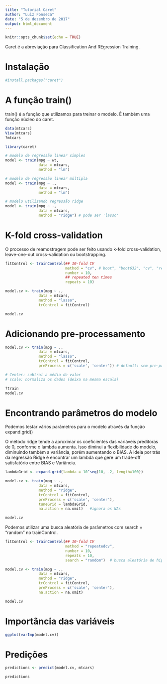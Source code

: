 ```yaml
---
title: "Tutorial Caret"
author: "Luiz Fonseca"
date: "5 de dezembro de 2017"
output: html_document
---
```


```r
knitr::opts_chunk$set(echo = TRUE)
```

Caret é a abreviação para Classification And REgression Training.

# Instalação

```r
#install.packages("caret")
```

# A função train()
train() é a função que utilizamos para treinar o modelo. É também uma função núcleo do caret.

```r
data(mtcars)
View(mtcars)
?mtcars

library(caret)

# modelo de regressão linear simples
model <- train(mpg ~ wt, 
               data = mtcars,
               method = "lm")

# modelo de regressão linear múltipla
model <- train(mpg ~ ., 
               data = mtcars,
               method = "lm")

# modelo utilizando regressão ridge
model <- train(mpg ~ ., 
               data = mtcars,
               method = "ridge") # pode ser 'lasso'

```
# K-fold cross-validation

O processo de reamostragem pode ser feito usando k-fold cross-validation, leave-one-out cross-validation ou bootstrapping.

```r
fitControl <- trainControl(## 10-fold CV
                           method = "cv", # boot", "boot632", "cv", "repeatedcv", "LOOCV", "LGOCV"
                           number = 10,
                           ## repeated ten times
                           repeats = 10)

model.cv <- train(mpg ~ ., 
               data = mtcars,
               method = "lasso",
               trControl = fitControl)

model.cv
```

# Adicionando pre-processamento

```r
model.cv <- train(mpg ~ ., 
               data = mtcars,
               method = "lasso",
               trControl = fitControl,
               preProcess = c('scale', 'center')) # default: sem pre-processamento

# Center: subtrai a média do valor 
# scale: normaliza os dados (deixa na mesma escala)

?train
model.cv
```

# Encontrando parâmetros do modelo

Podemos testar vários parâmetros para o modelo através da função expand.grid()

O método ridge tende a aproximar os coeficientes das variáveis preditoras de 0, conforme o lambda aumenta. Isso diminui a flexibilidade do modelo, diminuindo também a variância, porém aumentando o BIAS. A ideia por trás da regressão Ridge é encontrar um lambda que gere um trade-off satisfatório entre BIAS e Variância.

```r
lambdaGrid <- expand.grid(lambda = 10^seq(10, -2, length=100))

model.cv <- train(mpg ~ ., 
               data = mtcars,
               method = "ridge",
               trControl = fitControl,
               preProcess = c('scale', 'center'),
               tuneGrid = lambdaGrid,
               na.action = na.omit)   #ignora os NAs

model.cv
```

Podemos utilizar uma busca aleatória de parâmetros com search = "random" no trainControl.

```r
fitControl <- trainControl(## 10-fold CV
                           method = "repeatedcv", 
                           number = 10,
                           repeats = 10,
                           search = "random")  # busca aleatória de hiperparâmetros

model.cv <- train(mpg ~ ., 
               data = mtcars,
               method = "ridge",
               trControl = fitControl,
               preProcess = c('scale', 'center'),
               na.action = na.omit)

model.cv
```

# Importância das variáveis

```r
ggplot(varImp(model.cv))
```

# Predições

```r
predictions <- predict(model.cv, mtcars)

predictions
```


